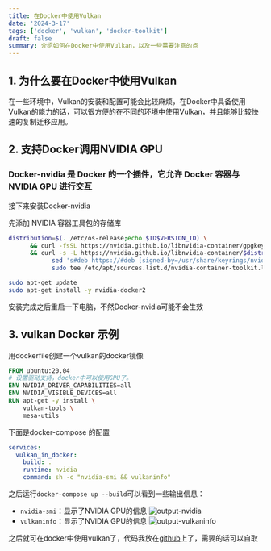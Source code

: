 ```yaml
---
title: 在Docker中使用Vulkan
date: '2024-3-17'
tags: ['docker', 'vulkan', 'docker-toolkit']
draft: false
summary: 介绍如何在Docker中使用Vulkan，以及一些需要注意的点
---
```


## 1. 为什么要在Docker中使用Vulkan

在一些环境中，Vulkan的安装和配置可能会比较麻烦，在Docker中具备使用Vulkan的能力的话，可以很方便的在不同的环境中使用Vulkan，并且能够比较快速的复制迁移应用。

## 2. 支持Docker调用NVIDIA GPU

### Docker-nvidia 是 Docker 的一个插件，它允许 Docker 容器与 NVIDIA GPU 进行交互

接下来安装Docker-nvidia

先添加 NVIDIA 容器工具包的存储库

```bash
distribution=$(. /etc/os-release;echo $ID$VERSION_ID) \
      && curl -fsSL https://nvidia.github.io/libnvidia-container/gpgkey | sudo gpg --dearmor -o /usr/share/keyrings/nvidia-container-toolkit-keyring.gpg \
      && curl -s -L https://nvidia.github.io/libnvidia-container/$distribution/libnvidia-container.list | \
            sed 's#deb https://#deb [signed-by=/usr/share/keyrings/nvidia-container-toolkit-keyring.gpg] https://#g' | \
            sudo tee /etc/apt/sources.list.d/nvidia-container-toolkit.list
```

```bash
sudo apt-get update
sudo apt-get install -y nvidia-docker2
```

安装完成之后重启一下电脑，不然Docker-nvidia可能不会生效

## 3. vulkan Docker 示例

用dockerfile创建一个vulkan的docker镜像

```dockerfile
FROM ubuntu:20.04
# 设置驱动支持，docker中可以使用GPU了。
ENV NVIDIA_DRIVER_CAPABILITIES=all
ENV NVIDIA_VISIBLE_DEVICES=all
RUN apt-get -y install \
    vulkan-tools \
    mesa-utils
```

下面是docker-compose 的配置

```yaml
services:
  vulkan_in_docker:
    build: .
    runtime: nvidia
    command: sh -c "nvidia-smi && vulkaninfo"
```

之后运行`docker-compose up --build`可以看到一些输出信息：

- `nvidia-smi`：显示了NVIDIA GPU的信息
  ![output-nvidia](/static/images/vulkan-in-docker/output-nvidia.png)
- `vulkaninfo`：显示了NVIDIA GPU的信息
  ![output-vulkaninfo](/static/images/vulkan-in-docker/output-vulkaninfo.png)

之后就可在docker中使用vulkan了，代码我放在[github](https://github.com/yasuomang/use-vulkan-in-docker)上了，需要的话可以自取
